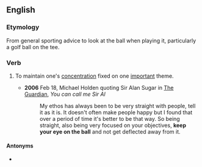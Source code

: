 ==English==

===Etymology===
From general sporting advice to look at the ball when playing it, particularly a golf ball on the tee.

===Verb===
{{head|en|verb|head=[[keep]] one's [[eye]] on the [[ball]]}}

# {{label|en|idiomatic}} To maintain one's [[concentration]] fixed on one [[important]] theme.
#* '''2006''' Feb 18, Michael Holden quoting Sir Alan Sugar in [[w:The Guardian|The Guardian]], ''You can call me Sir Al''
#*: My ethos has always been to be very straight with people, tell it as it is. It doesn't often make people happy but I found that over a period of time it's better to be that way. So being straight, also being very focused on your objectives, '''keep your eye on the ball''' and not get deflected away from it.

====Antonyms====
* {{l|en|take one's eye off the ball}}